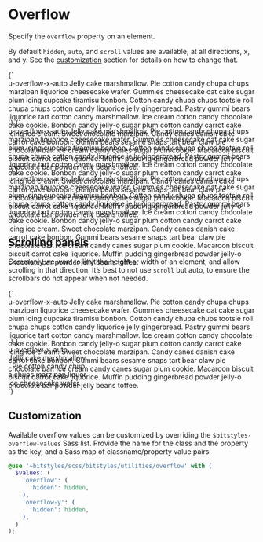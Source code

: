 
<Meta title="Utilities/overflow" />

# Overflow

Specify the `overflow` property on an element.

By default `hidden`, `auto`, and `scroll` values are available, at all directions, x, and y. See the [customization](#customization) section for details on how to change that.

<Canvas>
  <Story name="u-overflow-hidden">
    {`
      <div class="u-overflow-hidden u-bg-brand-2" style="height: 5rem">
        u-overflow-x-auto Jelly cake marshmallow. Pie cotton candy chupa chups marzipan liquorice cheesecake wafer. Gummies cheesecake oat cake sugar plum icing cupcake tiramisu bonbon. Cotton candy chupa chups tootsie roll chupa chups cotton candy liquorice jelly gingerbread. Pastry gummi bears liquorice tart cotton candy marshmallow. Ice cream cotton candy chocolate cake cookie. Bonbon candy jelly-o sugar plum cotton candy carrot cake icing ice cream. Sweet chocolate marzipan. Candy canes danish cake carrot cake bonbon. Gummi bears sesame snaps tart bear claw pie chocolate bar. Ice cream candy canes sugar plum cookie. Macaroon biscuit biscuit carrot cake liquorice. Muffin pudding gingerbread powder jelly-o chocolate bar powder jelly beans toffee.
      </div>
    `}
  </Story>
  <Story name="u-overflow-scroll">
    {`
      <div class="u-overflow-scroll u-bg-brand-2" style="height: 5rem">
        u-overflow-x-auto Jelly cake marshmallow. Pie cotton candy chupa chups marzipan liquorice cheesecake wafer. Gummies cheesecake oat cake sugar plum icing cupcake tiramisu bonbon. Cotton candy chupa chups tootsie roll chupa chups cotton candy liquorice jelly gingerbread. Pastry gummi bears liquorice tart cotton candy marshmallow. Ice cream cotton candy chocolate cake cookie. Bonbon candy jelly-o sugar plum cotton candy carrot cake icing ice cream. Sweet chocolate marzipan. Candy canes danish cake carrot cake bonbon. Gummi bears sesame snaps tart bear claw pie chocolate bar. Ice cream candy canes sugar plum cookie. Macaroon biscuit biscuit carrot cake liquorice. Muffin pudding gingerbread powder jelly-o chocolate bar powder jelly beans toffee.
      </div>
    `}
  </Story>
  <Story name="u-overflow-auto">
    {`
      <div class="u-overflow-auto u-bg-brand-2" style="height: 5rem">
        u-overflow-x-auto Jelly cake marshmallow. Pie cotton candy chupa chups marzipan liquorice cheesecake wafer. Gummies cheesecake oat cake sugar plum icing cupcake tiramisu bonbon. Cotton candy chupa chups tootsie roll chupa chups cotton candy liquorice jelly gingerbread. Pastry gummi bears liquorice tart cotton candy marshmallow. Ice cream cotton candy chocolate cake cookie. Bonbon candy jelly-o sugar plum cotton candy carrot cake icing ice cream. Sweet chocolate marzipan. Candy canes danish cake carrot cake bonbon. Gummi bears sesame snaps tart bear claw pie chocolate bar. Ice cream candy canes sugar plum cookie. Macaroon biscuit biscuit carrot cake liquorice. Muffin pudding gingerbread powder jelly-o chocolate bar powder jelly beans toffee.
      </div>
    `}
  </Story>
</Canvas>

## Scrolling panels

Commonly we want to limit the height or width of an element, and allow scrolling in that direction. It’s best to not use `scroll` but auto, to ensure the scrollbars do not appear when not needed.

<Canvas>
  <Story name="u-overflow-y-auto">
    {`
      <div class="u-overflow-y-auto u-bg-brand-2" style="height: 5rem">
        u-overflow-x-auto Jelly cake marshmallow. Pie cotton candy chupa chups marzipan liquorice cheesecake wafer. Gummies cheesecake oat cake sugar plum icing cupcake tiramisu bonbon. Cotton candy chupa chups tootsie roll chupa chups cotton candy liquorice jelly gingerbread. Pastry gummi bears liquorice tart cotton candy marshmallow. Ice cream cotton candy chocolate cake cookie. Bonbon candy jelly-o sugar plum cotton candy carrot cake icing ice cream. Sweet chocolate marzipan. Candy canes danish cake carrot cake bonbon. Gummi bears sesame snaps tart bear claw pie chocolate bar. Ice cream candy canes sugar plum cookie. Macaroon biscuit biscuit carrot cake liquorice. Muffin pudding gingerbread powder jelly-o chocolate bar powder jelly beans toffee.
      </div>
    `}
  </Story>
  <Story name="u-overflow-x-auto">
    {`
      <div class="u-overflow-x-auto u-bg-brand-2" style="width: 10rem">
        u-overflow-x-auto Jelly&nbsp;cake&nbsp;marshmallow.&nbsp;Pie&nbsp;cotton&nbsp;candy&nbsp;chupa&nbsp;chups&nbsp;marzipan&nbsp;liquorice&nbsp;cheesecake&nbsp;wafer.
      </div>
    `}
  </Story>
</Canvas>

## Customization

Available overflow values can be customized by overriding the `$bitstyles-overflow-values` Sass list. Provide the name for the class and the property as the key, and a Sass map of classname/property value pairs.

```scss
@use '~bitstyles/scss/bitstyles/utilities/overflow' with (
  $values: (
    'overflow': (
      'hidden': hidden,
    ),
    'overflow-y': (
      'hidden': hidden,
    ),
  )
);
```
